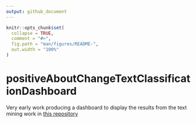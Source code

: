 ```yaml
---
output: github_document
---
```


<!-- README.md is generated from README.Rmd. Please edit that file -->

```r
knitr::opts_chunk$set(
  collapse = TRUE,
  comment = "#>",
  fig.path = "man/figures/README-",
  out.width = "100%"
)
```

# positiveAboutChangeTextClassificationDashboard

Very early work producing a dashboard to display the results from the text mining work in [this repository](https://github.com/CDU-data-science-team/positive_about_change_text_mining)